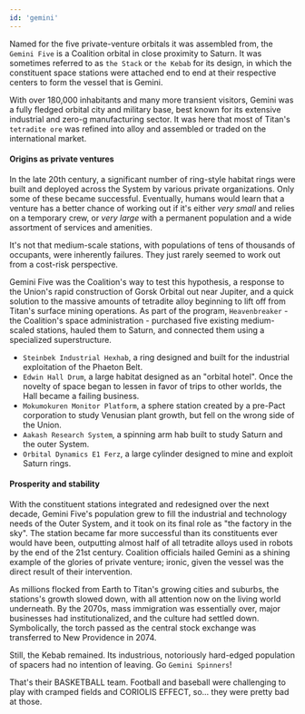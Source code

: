 ```yaml
---
id: 'gemini'
---
```



Named for the five private-venture orbitals it was assembled from, the `Gemini Five` is a Coalition orbital in close proximity to Saturn. It was sometimes referred to as `the Stack` or `the Kebab` for its design, in which the constituent space stations were attached end to end at their respective centers to form the vessel that is Gemini.

With over 180,000 inhabitants and many more transient visitors, Gemini was a fully fledged orbital city and military base, best known for its extensive industrial and zero-g manufacturing sector. It was here that most of Titan's `tetradite ore` was refined into alloy and assembled or traded on the international market.

#### Origins as private ventures

In the late 20th century, a significant number of ring-style habitat rings were built and deployed across the System by various private organizations. Only some of these became successful. Eventually, humans would learn that a venture has a better chance of working out if it's either *very small* and relies on a temporary crew, or *very large* with a permanent population and a wide assortment of services and amenities. 

It's not that medium-scale stations, with populations of tens of thousands of occupants, were inherently failures. They just rarely seemed to work out from a cost-risk perspective.

Gemini Five was the Coalition's way to test this hypothesis, a response to the Union's rapid construction of Gorsk Orbital out near Jupiter, and a quick solution to the massive amounts of tetradite alloy beginning to lift off from Titan's surface mining operations. As part of the program, `Heavenbreaker` - the Coalition's space administration - purchased five existing medium-scaled stations, hauled them to Saturn, and connected them using a specialized superstructure.

- `Steinbek Industrial Hexhab`, a ring designed and built for the industrial exploitation of the Phaeton Belt.
- `Edwin Hall Drum`, a large habitat designed as an "orbital hotel". Once the novelty of space began to lessen in favor of trips to other worlds, the Hall became a failing business.
- `Mokumokuren Monitor Platform`, a sphere station created by a pre-Pact corporation to study Venusian plant growth, but fell on the wrong side of the Union.
- `Aakash Research System`, a spinning arm hab built to study Saturn and the outer System.
- `Orbital Dynamics E1 Ferz`, a large cylinder designed to mine and exploit Saturn rings.

#### Prosperity and stability

With the constituent stations integrated and redesigned over the next decade, Gemini Five's population grew to fill the industrial and technology needs of the Outer System, and it took on its final role as "the factory in the sky". The station became far more successful than its constituents ever would have been, outputting almost half of all tetradite alloys used in robots by the end of the 21st century. Coalition officials hailed Gemini as a shining example of the glories of private venture; ironic, given the vessel was the direct result of their intervention.

As millions flocked from Earth to Titan's growing cities and suburbs, the stations's growth slowed down, with all attention now on the living world underneath. By the 2070s, mass immigration was essentially over, major businesses had institutionalized, and the culture had settled down. Symbolically, the torch passed as the central stock exchange was transferred to New Providence in 2074.

Still, the Kebab remained. Its industrious, notoriously hard-edged population of spacers had no intention of leaving. Go `Gemini Spinners`! 

<QuoteContentRowRender author={AuthorUniserve} >
That's their BASKETBALL team. Football and baseball were challenging to play with cramped fields and CORIOLIS EFFECT, so... they were pretty bad at those.
</QuoteContentRowRender>
